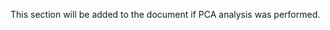\section{PCA Analysis}

This section will be added to the document if PCA analysis was performed. 



